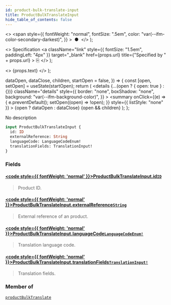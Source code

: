 ```yaml
---
id: product-bulk-translate-input
title: ProductBulkTranslateInput
hide_table_of_contents: false
---
```


  <>
    <span
      style={{
        fontWeight: "normal",
        fontSize: ".5em",
        color: "var(--ifm-color-secondary-darkest)",
      }}
    >
      &nbsp;●&nbsp;
    </span>
  </>
);

  <>
    Specification
    <a
      className="link"
      style={{ fontSize: "1.5em", paddingLeft: "4px" }}
      target="\_blank"
      href={props.url}
      title={"Specified by " + props.url}
    >
      ⎘
    </a>
  </>
);

  <>
    <span className={props.class}>{props.text}</span>
  </>
);


  dataOpen,
  dataClose,
  children,
  startOpen = false,
}) => {
  const [open, setOpen] = useState(startOpen);
  return (
    <details
      {...(open ? { open: true } : {})}
      className="details"
      style={{
        border: "none",
        boxShadow: "none",
        background: "var(--ifm-background-color)",
      }}
    >
      <summary
        onClick={(e) => {
          e.preventDefault();
          setOpen((open) => !open);
        }}
        style={{ listStyle: "none" }}
      >
        {open ? dataOpen : dataClose}
      </summary>
      {open && children}
    </details>
  );
};

No description

```graphql
input ProductBulkTranslateInput {
  id: ID
  externalReference: String
  languageCode: LanguageCodeEnum!
  translationFields: TranslationInput!
}
```

### Fields

#### [<code style={{ fontWeight: 'normal' }}>ProductBulkTranslateInput.<b>id</b></code>](#)<Bullet />[`ID`](../../../api-reference/miscellaneous/scalars/id) <Badge class="badge badge--secondary" text="scalar"/>

> Product ID.

#### [<code style={{ fontWeight: 'normal' }}>ProductBulkTranslateInput.<b>externalReference</b></code>](#)<Bullet />[`String`](../../../api-reference/miscellaneous/scalars/string) <Badge class="badge badge--secondary" text="scalar"/>

> External reference of an product.

#### [<code style={{ fontWeight: 'normal' }}>ProductBulkTranslateInput.<b>languageCode</b></code>](#)<Bullet />[`LanguageCodeEnum!`](../../../api-reference/miscellaneous/enums/language-code-enum) <Badge class="badge badge--secondary" text="non-null"/> <Badge class="badge badge--secondary" text="enum"/>

> Translation language code.

#### [<code style={{ fontWeight: 'normal' }}>ProductBulkTranslateInput.<b>translationFields</b></code>](#)<Bullet />[`TranslationInput!`](../../../api-reference/miscellaneous/inputs/translation-input) <Badge class="badge badge--secondary" text="non-null"/> <Badge class="badge badge--secondary" text="input"/>

> Translation fields.

### Member of

[`productBulkTranslate`](../../../api-reference/products/mutations/product-bulk-translate) <Badge class="badge badge--secondary" text="mutation"/>
